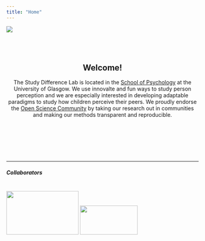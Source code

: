 ```yaml
---
title: "Home"
---
```

![](images/intropic.jpg)
<br>
<br>
<br>
<br>

<center>

## Welcome!
The Study Difference Lab is located in the [School of Psychology](https://www.gla.ac.uk/schools/psychology/) at the University of Glasgow. We use innovalte and fun ways to study person perception and we are especially interested in developing adaptable paradigms to study how children perceive their peers. We proudly endorse the [Open Science Community](https://cos.io) by taking our research out in communities and making our methods transparent and reproducible.

</center>

<br>
<br>
<br>
<br>
<br>

-----

##### Collaborators
<br>
[![](images/riverside.jpeg){ width=50mm height=30mm }](https://www.glasgowlife.org.uk/museums/venues/riverside-museum) [![](images/gsc.jpg){ width=40mm height=20mm }](https://www.glasgowsciencecentre.org) 
<br>
